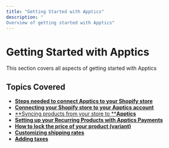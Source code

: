 ```yaml
---
title: "Getting Started with Apptics"
description: "
Overview of getting started with Apptics"
---
```


# [**​**](https://docs.tagadapay.com/knowledge-center/getting-started#getting-started-with-tagada)**Getting Started with Apptics**

This section covers all aspects of getting started with Apptics

## **Topics Covered**

- [**Steps needed to connect Apptics to your Shopify store**](https://docs.apptics.ai/Getting-Started-with-Apptics/Steps-needed-to-connect-Apptics-to-your-Shopify-Store)
- [**Connecting your Shopify store to your Apptics account**](https://docs.apptics.ai/Getting-Started-with-Apptics/Connecting-your-Shopify-store-to-your-Apptics-account-Copy-page)
- [\*\*Syncing products from your store to \*\***Apptics**](https://docs.apptics.ai/Getting-Started-with-Apptics/Syncing-Products-From-Your-Store-to-Apptics)
- [**Setting up your Recurring Products with Apptics Payments**](https://docs.apptics.ai/Getting-Started-with-Apptics/Setting-up-your-Recurring-Products-with-Apptics)
- [**How to lock the price of your product (variant)**](https://docs.apptics.ai/Getting-Started-with-Apptics/How-to-lock-the-price-of-your-product-variant)
- [**Customizing shipping rates**](https://docs.apptics.ai/Getting-Started-with-Apptics/Customizing-Shipping-Rates)
- [**Adding taxes**](https://docs.apptics.ai/Getting-Started-with-Apptics/Adding-taxes)